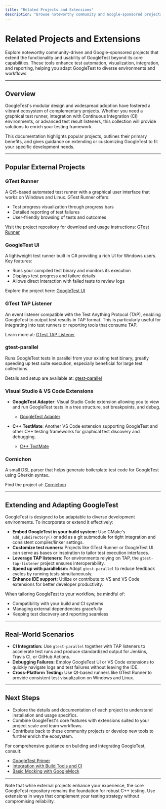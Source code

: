 ```yaml
---
title: "Related Projects and Extensions"
description: "Browse noteworthy community and Google-sponsored projects that extend GoogleTest, such as GUI test runners, TAP event listeners, and IDE integrations. Understand how to extend or adapt GoogleTest to your environment."
---
```


# Related Projects and Extensions

Explore noteworthy community-driven and Google-sponsored projects that extend the functionality and usability of GoogleTest beyond its core capabilities. These tools enhance test automation, visualization, integration, and reporting, helping you adapt GoogleTest to diverse environments and workflows.

---

## Overview

GoogleTest's modular design and widespread adoption have fostered a vibrant ecosystem of complementary projects. Whether you need a graphical test runner, integration with Continuous Integration (CI) environments, or advanced test result listeners, this collection will provide solutions to enrich your testing framework.

This documentation highlights popular projects, outlines their primary benefits, and gives guidance on extending or customizing GoogleTest to fit your specific development needs.

---

## Popular External Projects

### GTest Runner

A Qt5-based automated test runner with a graphical user interface that works on Windows and Linux. GTest Runner offers:

- Test progress visualization through progress bars
- Detailed reporting of test failures
- User-friendly browsing of tests and outcomes

Visit the project repository for download and usage instructions: [GTest Runner](https://github.com/nholthaus/gtest-runner)

### GoogleTest UI

A lightweight test runner built in C# providing a rich UI for Windows users. Key features:

- Runs your compiled test binary and monitors its execution
- Displays test progress and failure details
- Allows direct interaction with failed tests to review logs

Explore the project here: [GoogleTest UI](https://github.com/ospector/gtest-gbar)

### GTest TAP Listener

An event listener compatible with the Test Anything Protocol (TAP), enabling GoogleTest to output test results in TAP format. This is particularly useful for integrating into test runners or reporting tools that consume TAP.

Learn more at: [GTest TAP Listener](https://github.com/kinow/gtest-tap-listener)

### gtest-parallel

Runs GoogleTest tests in parallel from your existing test binary, greatly speeding up test suite execution, especially beneficial for large test collections.

Details and setup are available at: [gtest-parallel](https://github.com/google/gtest-parallel)

### Visual Studio & VS Code Extensions

* **GoogleTest Adapter**: Visual Studio Code extension allowing you to view and run GoogleTest tests in a tree structure, set breakpoints, and debug.
  - [GoogleTest Adapter](https://marketplace.visualstudio.com/items?itemName=DavidSchuldenfrei.gtest-adapter)

* **C++ TestMate**: Another VS Code extension supporting GoogleTest and other C++ testing frameworks for graphical test discovery and debugging.
  - [C++ TestMate](https://github.com/matepek/vscode-catch2-test-adapter)

### Cornichon

A small DSL parser that helps generate boilerplate test code for GoogleTest using Gherkin syntax.

Find the project at: [Cornichon](https://pypi.org/project/cornichon/)

---

## Extending and Adapting GoogleTest

GoogleTest is designed to be adaptable to diverse development environments. To incorporate or extend it effectively:

- **Embed GoogleTest in your build system:** Use CMake's `add_subdirectory()` or add as a git submodule for tight integration and consistent compiler/linker settings.
- **Customize test runners:** Projects like GTest Runner or GoogleTest UI can serve as bases or inspiration to tailor test execution interfaces.
- **Leverage TAP listeners:** For environments relying on TAP, the `gtest-tap-listener` project ensures interoperability.
- **Speed up with parallelism:** Adopt `gtest-parallel` to reduce feedback cycles by running tests simultaneously.
- **Enhance IDE support:** Utilize or contribute to VS and VS Code extensions for better developer productivity.

When tailoring GoogleTest to your workflow, be mindful of:

- Compatibility with your build and CI systems
- Managing external dependencies gracefully
- Keeping test discovery and reporting seamless

---

## Real-World Scenarios

- **CI Integration:** Use `gtest-parallel` together with TAP listeners to accelerate test runs and produce standardized output for Jenkins, Travis CI, or GitHub Actions.
- **Debugging Failures:** Employ GoogleTest UI or VS Code extensions to quickly navigate logs and test failures without leaving the IDE.
- **Cross-Platform Testing:** Use Qt-based runners like GTest Runner to provide consistent test visualization on Windows and Linux.

---

## Next Steps

- Explore the details and documentation of each project to understand installation and usage specifics.
- Combine GoogleTest's core features with extensions suited to your project scale and team workflows.
- Contribute back to these community projects or develop new tools to further enrich the ecosystem.

For comprehensive guidance on building and integrating GoogleTest, consult:

- [GoogleTest Primer](https://google.github.io/googletest/primer.html)
- [Integration with Build Tools and CI](overview/integration-ecosystem/integration-with-build-and-ci.md)
- [Basic Mocking with GoogleMock](guides/getting-started/basic-mocking.md)

---

<Callout type="info">
Note that while external projects enhance your experience, the core GoogleTest repository remains the foundation for robust C++ testing. Use extensions in ways that complement your testing strategy without compromising reliability.
</Callout>
